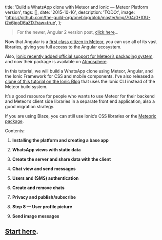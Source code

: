 
  title:
    'Build a WhatsApp clone with Meteor and Ionic — Meteor Platform version',
  tags: [],
  date: '2015-10-16',
  description: 'TODO:',
  image:
    'https://github.com/the-guild-org/oneblog/blob/master/img/704/0*IOU-i2x6jqoD6aZD.?raw=true',
};


> For the newer, Angular 2 version post, [click here](https://blog.meteor.com/build-a-whatsapp-clone-with-ionic-2-angular-2-and-meteor-17aa24433cd8#.2synviq0s)…

Now that Angular is a [first class citizen in Meteor](https://blog.meteor.com/official-angular-support-with-angular-meteor-1-0-0-784f0cd7094a#.smxto0ghf), you can use all of its vast libraries, giving you full access to the Angular ecosystem.

Also, [Ionic recently added official support for Meteor’s packaging system](https://github.com/driftyco/ionic/pull/3133), and now their package is available on [Atmosphere](https://atmospherejs.com/driftyco/ionic).

In this tutorial, we will build a WhatsApp clone using Meteor, Angular, and the Ionic Framework for CSS and mobile components. I’ve also released a [clone of this tutorial on the Ionic Blog](http://blog.ionic.io/ionic-and-meteor) that uses the Ionic CLI instead of the Meteor build system.

It’s a good resource for people who wants to use Meteor for their backend and Meteor’s client side libraries in a separate front end application, also a good migration strategy.

If you are using Blaze, you can still use Ionic’s CSS libraries or the [Meteoric package](https://atmospherejs.com/meteoric/ionic).

Contents:

1.  **Installing the platform and creating a base app**

1.  **WhatsApp views with static data**

1.  **Create the server and share data with the client**

1.  **Chat view and send messages**

1.  **Users and (SMS) authentication**

1.  **Create and remove chats**

1.  **Privacy and publish/subscribe**

1.  **Step 8 — User profile picture**

1.  **Send image messages**

## [Start here](https://angular-meteor.com/tutorials/whatsapp2-tutorial).
